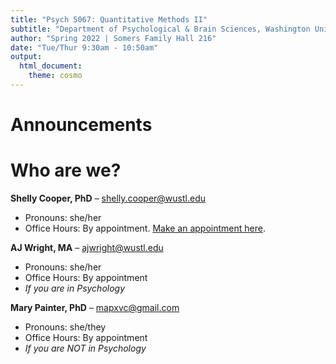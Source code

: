 ```yaml
---
title: "Psych 5067: Quantitative Methods II"
subtitle: "Department of Psychological & Brain Sciences, Washington University in St. Louis"
author: "Spring 2022 | Somers Family Hall 216"
date: "Tue/Thur 9:30am - 10:50am"
output: 
  html_document:
    theme: cosmo
---
```


# Announcements

# Who are we?

**Shelly Cooper, PhD** -- [shelly.cooper@wustl.edu](mailto:shelly.cooper@wustl.edu)

- Pronouns: she/her
- Office Hours: By appointment. [Make an appointment here](https://calendly.com/shelly-cooper/30min). 

**AJ Wright, MA** -- [ajwright@wustl.edu](mailto:ajwright@wustl.edu)

- Pronouns: she/her
- Office Hours: By appointment
- *If you are in Psychology*

**Mary Painter, PhD** -- [mapxvc@gmail.com ](mailto:mapxvc@gmail.com)

- Pronouns: she/they
- Office Hours: By appointment
- *If you are NOT in Psychology*
